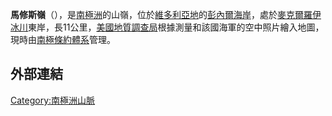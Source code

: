 {{coord|70|57|S|167|3|E|source:GNIS|display=title}}

'''馬修斯嶺'''（{{lang-en|Matthews Ridge, Antarctica}}），是[[南極洲|南極洲]]的山嶺，位於[[維多利亞地|維多利亞地]]的[[彭內爾海岸|彭內爾海岸]]，處於[[麥克爾羅伊冰川|麥克爾羅伊冰川]]東岸，長11公里，[[美國地質調查局|美國地質調查局]]根據測量和該國海軍的空中照片繪入地圖，現時由[[南極條約體系|南極條約體系]]管理。

==外部連結==
{{cite gnis | type = antarid | id = 9570| name = Matthews Ridge | accessdate = 2013-08-29}}

{{Antarctica-geo-stub}}
[[Category:南極洲山脈|Category:南極洲山脈]]